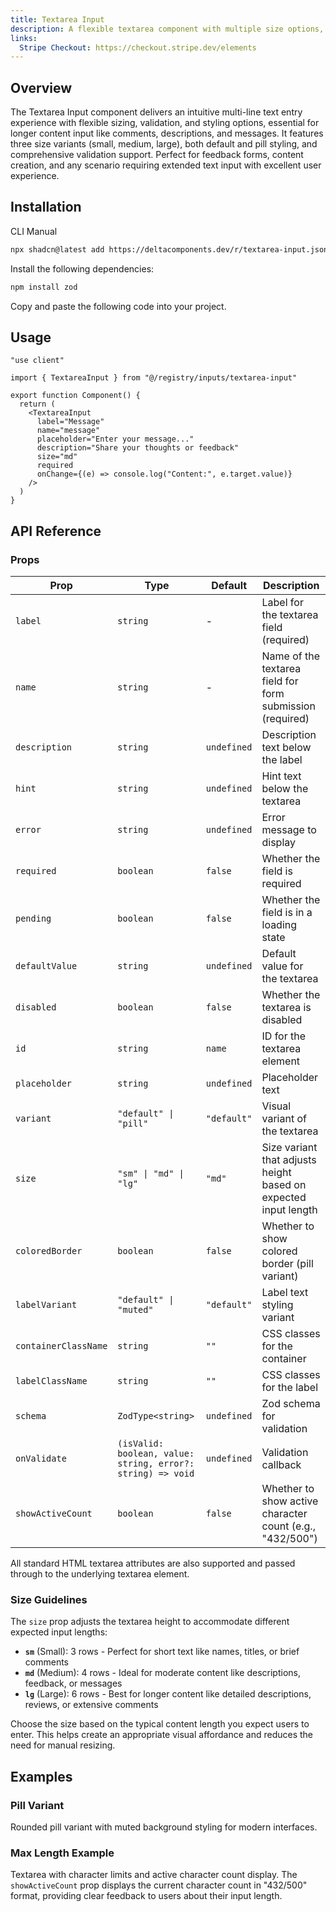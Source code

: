 ```yaml
---
title: Textarea Input
description: A flexible textarea component with multiple size options, validation, variants, and Zod integration for multi-line text input.
links:
  Stripe Checkout: https://checkout.stripe.dev/elements
---
```


<ComponentPreview name="textarea-input-demo" />

## Overview

The Textarea Input component delivers an intuitive multi-line text entry experience with flexible sizing, validation, and styling options, essential for longer content input like comments, descriptions, and messages. It features three size variants (small, medium, large), both default and pill styling, and comprehensive validation support. Perfect for feedback forms, content creation, and any scenario requiring extended text input with excellent user experience.

## Installation

<Tabs defaultValue="cli">

<TabsList>
  <TabsTrigger value="cli">CLI</TabsTrigger>
  <TabsTrigger value="manual">Manual</TabsTrigger>
</TabsList>

<TabsContent value="cli">

```bash
npx shadcn@latest add https://deltacomponents.dev/r/textarea-input.json
```

</TabsContent>

<TabsContent value="manual">

<Steps>

<Step>Install the following dependencies:</Step>

```bash
npm install zod
```

<Step>Copy and paste the following code into your project.</Step>

<ComponentSource name="textarea-input" />

</Steps>

</TabsContent>

</Tabs>

## Usage

```tsx
"use client"

import { TextareaInput } from "@/registry/inputs/textarea-input"

export function Component() {
  return (
    <TextareaInput
      label="Message"
      name="message"
      placeholder="Enter your message..."
      description="Share your thoughts or feedback"
      size="md"
      required
      onChange={(e) => console.log("Content:", e.target.value)}
    />
  )
}
```

## API Reference

### Props

<div className="overflow-x-auto">

| Prop                 | Type                                                        | Default     | Description                                                     |
| -------------------- | ----------------------------------------------------------- | ----------- | --------------------------------------------------------------- |
| `label`              | `string`                                                    | -           | Label for the textarea field (required)                         |
| `name`               | `string`                                                    | -           | Name of the textarea field for form submission (required)       |
| `description`        | `string`                                                    | `undefined` | Description text below the label                                |
| `hint`               | `string`                                                    | `undefined` | Hint text below the textarea                                    |
| `error`              | `string`                                                    | `undefined` | Error message to display                                        |
| `required`           | `boolean`                                                   | `false`     | Whether the field is required                                   |
| `pending`            | `boolean`                                                   | `false`     | Whether the field is in a loading state                         |
| `defaultValue`       | `string`                                                    | `undefined` | Default value for the textarea                                  |
| `disabled`           | `boolean`                                                   | `false`     | Whether the textarea is disabled                                |
| `id`                 | `string`                                                    | `name`      | ID for the textarea element                                     |
| `placeholder`        | `string`                                                    | `undefined` | Placeholder text                                                |
| `variant`            | `"default" \| "pill"`                                       | `"default"` | Visual variant of the textarea                                  |
| `size`               | `"sm" \| "md" \| "lg"`                                      | `"md"`      | Size variant that adjusts height based on expected input length |
| `coloredBorder`      | `boolean`                                                   | `false`     | Whether to show colored border (pill variant)                   |
| `labelVariant`       | `"default" \| "muted"`                                      | `"default"` | Label text styling variant                                      |
| `containerClassName` | `string`                                                    | `""`        | CSS classes for the container                                   |
| `labelClassName`     | `string`                                                    | `""`        | CSS classes for the label                                       |
| `schema`             | `ZodType<string>`                                           | `undefined` | Zod schema for validation                                       |
| `onValidate`         | `(isValid: boolean, value: string, error?: string) => void` | `undefined` | Validation callback                                             |
| `showActiveCount`    | `boolean`                                                   | `false`     | Whether to show active character count (e.g., "432/500")        |

</div>

All standard HTML textarea attributes are also supported and passed through to the underlying textarea element.

### Size Guidelines

The `size` prop adjusts the textarea height to accommodate different expected input lengths:

- **`sm`** (Small): 3 rows - Perfect for short text like names, titles, or brief comments
- **`md`** (Medium): 4 rows - Ideal for moderate content like descriptions, feedback, or messages
- **`lg`** (Large): 6 rows - Best for longer content like detailed descriptions, reviews, or extensive comments

Choose the size based on the typical content length you expect users to enter. This helps create an appropriate visual affordance and reduces the need for manual resizing.

## Examples

### Pill Variant

Rounded pill variant with muted background styling for modern interfaces.

<ComponentPreview name="textarea-input-pill-demo" />

### Max Length Example

Textarea with character limits and active character count display. The `showActiveCount` prop displays the current character count in "432/500" format, providing clear feedback to users about their input length.

<ComponentPreview name="textarea-input-max-demo" />
